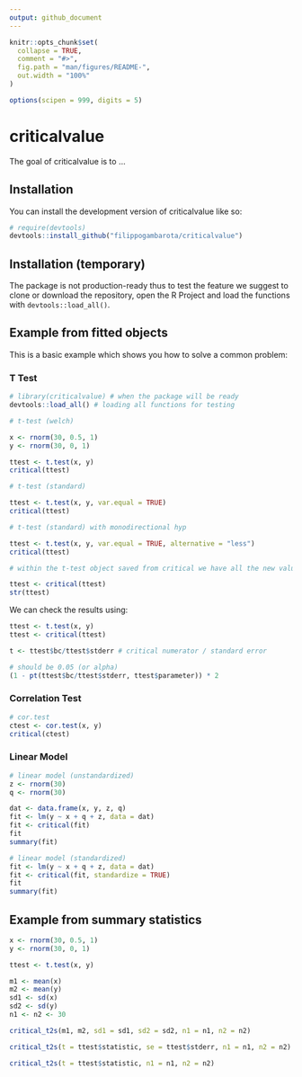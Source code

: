 ```yaml
---
output: github_document
---
```


<!-- README.md is generated from README.Rmd. Please edit that file -->

```r
knitr::opts_chunk$set(
  collapse = TRUE,
  comment = "#>",
  fig.path = "man/figures/README-",
  out.width = "100%"
)

options(scipen = 999, digits = 5)
```

# criticalvalue

<!-- badges: start -->
<!-- badges: end -->

The goal of criticalvalue is to ...

## Installation

You can install the development version of criticalvalue like so:

``` r
# require(devtools)
devtools::install_github("filippogambarota/criticalvalue")
```

## Installation (temporary)

The package is not production-ready thus to test the feature we suggest to clone or download the repository, open the R Project and load the functions with `devtools::load_all()`.

## Example from fitted objects

This is a basic example which shows you how to solve a common problem:

### T Test

```r
# library(criticalvalue) # when the package will be ready
devtools::load_all() # loading all functions for testing

# t-test (welch)

x <- rnorm(30, 0.5, 1)
y <- rnorm(30, 0, 1)

ttest <- t.test(x, y)
critical(ttest)

# t-test (standard)

ttest <- t.test(x, y, var.equal = TRUE)
critical(ttest)

# t-test (standard) with monodirectional hyp

ttest <- t.test(x, y, var.equal = TRUE, alternative = "less")
critical(ttest)

# within the t-test object saved from critical we have all the new values

ttest <- critical(ttest)
str(ttest)
```

We can check the results using:

```r
ttest <- t.test(x, y)
ttest <- critical(ttest)

t <- ttest$bc/ttest$stderr # critical numerator / standard error

# should be 0.05 (or alpha)
(1 - pt(ttest$bc/ttest$stderr, ttest$parameter)) * 2
```

### Correlation Test

```r
# cor.test
ctest <- cor.test(x, y)
critical(ctest)
```

### Linear Model

```r
# linear model (unstandardized)
z <- rnorm(30)
q <- rnorm(30)

dat <- data.frame(x, y, z, q)
fit <- lm(y ~ x + q + z, data = dat)
fit <- critical(fit)
fit
summary(fit)

# linear model (standardized)
fit <- lm(y ~ x + q + z, data = dat)
fit <- critical(fit, standardize = TRUE)
fit
summary(fit)
```

## Example from summary statistics

```r
x <- rnorm(30, 0.5, 1)
y <- rnorm(30, 0, 1)

ttest <- t.test(x, y)

m1 <- mean(x)
m2 <- mean(y)
sd1 <- sd(x)
sd2 <- sd(y)
n1 <- n2 <- 30

critical_t2s(m1, m2, sd1 = sd1, sd2 = sd2, n1 = n1, n2 = n2)

critical_t2s(t = ttest$statistic, se = ttest$stderr, n1 = n1, n2 = n2)

critical_t2s(t = ttest$statistic, n1 = n1, n2 = n2)
```


